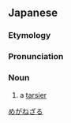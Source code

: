 ==Japanese==
{{wikipedia|lang=ja|メガネザル}}
{{ja-kanjitab|め|かね|k2=がね|さる|r=y|k3=ざる}}

===Etymology===
{{compound|lang=ja|眼鏡|tr1=megane|t1=[[glasses]]|猿|tr2=saru|t2=[[monkey]]|sort=めがねざる}}

===Pronunciation===
{{ja-pron|acc=4|めがねざる}}

===Noun===
{{ja-noun|めがねざる|メガネザル}}

# a [[tarsier]]

[[Category:ja:Prosimians|めがねざる]]